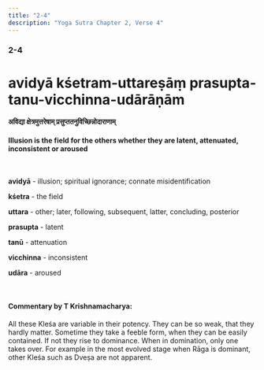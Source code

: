 ```yaml
---
title: "2-4"
description: "Yoga Sutra Chapter 2, Verse 4"
---
```


### 2-4

# avidyā kśetram-uttareṣāṃ prasupta-tanu-vicchinna-udārāṇām

#### अविद्या क्षेत्रमुत्तरेषाम् प्रसुप्ततनुविच्छिन्नोदाराणाम्

#### Illusion is the field for the others whether they are latent, attenuated, inconsistent or aroused

<br />

**avidyā** - illusion; spiritual ignorance; connate misidentification <br />

**kśetra** - the field <br />

**uttara** - other; later, following, subsequent, latter, concluding, posterior <br />

**prasupta** - latent <br />

**tanū** - attenuation <br />

**vicchinna** - inconsistent <br />

**udāra** - aroused <br />

<br />

#### Commentary by T Krishnamacharya:

All these Kleśa are variable in their potency.
They can be so weak, that they hardly matter.
Sometime they take a feeble form, when they can be easily contained.
If not they rise to dominance. When in domination, only one takes over.
For example in the most evolved stage when Rāga is dominant, other Kleśa such as Dveṣa are not apparent.
